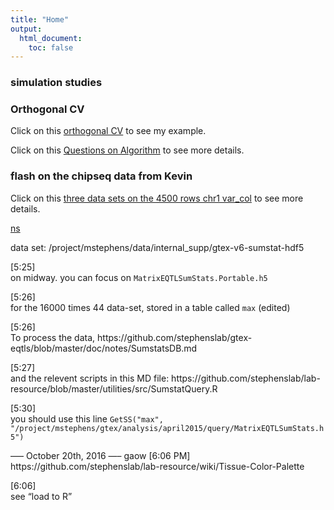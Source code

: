 ```yaml
---
title: "Home"
output:
  html_document:
    toc: false
---
```


### simulation studies



### Orthogonal CV

Click on this [orthogonal CV](miss_position.html) to see my example.

Click on this [Questions on Algorithm](first-analysis.html) to see more details.

### flash on the chipseq data from Kevin

Click on this [three data sets on the 4500 rows chr1 var_col](sd_chr1_asinh.html) to see more details.



[ns](draft.html) 

data set: /project/mstephens/data/internal_supp/gtex-v6-sumstat-hdf5

[5:25]  
on midway. you can focus on `MatrixEQTLSumStats.Portable.h5`

[5:26]  
for the 16000 times 44 data-set, stored in a table called `max` (edited)

[5:26]  
To process the data, https://github.com/stephenslab/gtex-eqtls/blob/master/doc/notes/SumstatsDB.md

[5:27]  
and the relevent scripts in this MD file: https://github.com/stephenslab/lab-resource/blob/master/utilities/src/SumstatQuery.R

[5:30]  
you should use this line `GetSS("max", "/project/mstephens/gtex/analysis/april2015/query/MatrixEQTLSumStats.h5")`


----- October 20th, 2016 -----
gaow [6:06 PM] 
https://github.com/stephenslab/lab-resource/wiki/Tissue-Color-Palette

[6:06]  
see "load to R"




